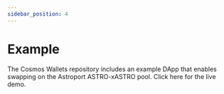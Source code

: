 ```yaml
---
sidebar_position: 4
---
```


# Example 

The Cosmos Wallets repository includes an example DApp that enables swapping on the Astroport ASTRO-xASTRO pool. Click here for the live demo.